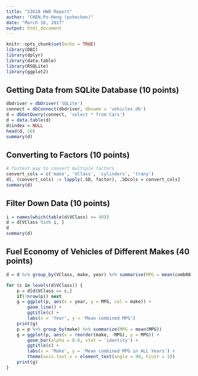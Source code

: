 ```yaml
---
title: "SI618 HW8 Report"
author: "CHEN,Po-Heng (pohechen)"
date: "March 16, 2017"
output: html_document
---
```


```r
knitr::opts_chunk$set(echo = TRUE)
library(DBI)
library(dplyr)
library(data.table)
library(RSQLite)
library(ggplot2)
```

## Getting Data from SQLite Database (10 points)

```r
dbdriver = dbDriver('SQLite')
connect = dbConnect(dbdriver, dbname = 'vehicles.db')
d = dbGetQuery(connect, 'select * from Cars')
d = data.table(d)
d$index = NULL
head(d, 10)
summary(d)
```

## Converting to Factors (10 points)

```r
# fastest way to convert multiple factors
convert_cols = c('make', 'VClass', 'cylinders', 'trany')
d[, (convert_cols) := lapply(.SD, factor), .SDcols = convert_cols]
summary(d)
```


## Filter Down Data (10 points)

```r
i = names(which(table(d$VClass) >= 40))
d = d[VClass %in% i, ]
d
summary(d)
```


## Fuel Economy of Vehicles of Different Makes (40 points)
```r
d = d %>% group_by(VClass, make, year) %>% summarise(MPG = mean(comb08))

for (c in levels(d$VClass)) {
    p = d[d$VClass == c,]
    if(!nrow(p)) next
    g = ggplot(p, aes(x = year, y = MPG, col = make)) +
        geom_line() +
        ggtitle(c) + 
        labs(x = 'Year', y = 'Mean combined MPG') 
    print(g)
    p = p %>% group_by(make) %>% summarize(MPG = mean(MPG))
    g = ggplot(p, aes(x = reorder(make, -MPG), y = MPG)) +
        geom_bar(alpha = 0.6, stat = 'identity') +
        ggtitle(c) + 
        labs(x = 'Make', y = 'Mean combined MPG in ALL Years') + 
        theme(axis.text.x = element_text(angle = 90, hjust = 1))
    print(g)
}
    
```

